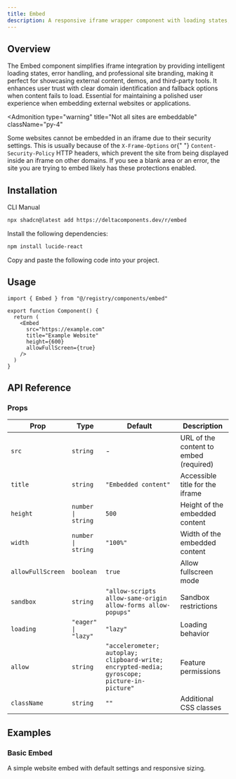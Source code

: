 ```yaml
---
title: Embed
description: A responsive iframe wrapper component with loading states, error handling, and site branding for seamless content embedding.
---
```


<ComponentPreview name="embed-demo" />

## Overview

The Embed component simplifies iframe integration by providing intelligent loading states, error handling, and professional site branding, making it perfect for showcasing external content, demos, and third-party tools. It enhances user trust with clear domain identification and fallback options when content fails to load. Essential for maintaining a polished user experience when embedding external websites or applications.

<Admonition
  type="warning"
  title="Not all sites are embeddable"
  className="py-4"
>
  Some websites cannot be embedded in an iframe due to their security settings.
  This is usually because of the <code>X-Frame-Options</code> or{" "}
  <code>Content-Security-Policy</code> HTTP headers, which prevent the site from
  being displayed inside an iframe on other domains. If you see a blank area or
  an error, the site you are trying to embed likely has these protections
  enabled.
</Admonition>

## Installation

<Tabs defaultValue="cli">

<TabsList>
  <TabsTrigger value="cli">CLI</TabsTrigger>
  <TabsTrigger value="manual">Manual</TabsTrigger>
</TabsList>

<TabsContent value="cli">

```bash
npx shadcn@latest add https://deltacomponents.dev/r/embed
```

</TabsContent>

<TabsContent value="manual">

<Steps>

<Step>Install the following dependencies:</Step>

```bash
npm install lucide-react
```

<Step>Copy and paste the following code into your project.</Step>

<ComponentSource name="embed" />

</Steps>

</TabsContent>

</Tabs>

## Usage

```tsx
import { Embed } from "@/registry/components/embed"

export function Component() {
  return (
    <Embed
      src="https://example.com"
      title="Example Website"
      height={600}
      allowFullScreen={true}
    />
  )
}
```

## API Reference

### Props

<div className="overflow-x-auto">

| Prop              | Type                | Default                                                                                      | Description                            |
| ----------------- | ------------------- | -------------------------------------------------------------------------------------------- | -------------------------------------- |
| `src`             | `string`            | -                                                                                            | URL of the content to embed (required) |
| `title`           | `string`            | `"Embedded content"`                                                                         | Accessible title for the iframe        |
| `height`          | `number \| string`  | `500`                                                                                        | Height of the embedded content         |
| `width`           | `number \| string`  | `"100%"`                                                                                     | Width of the embedded content          |
| `allowFullScreen` | `boolean`           | `true`                                                                                       | Allow fullscreen mode                  |
| `sandbox`         | `string`            | `"allow-scripts allow-same-origin allow-forms allow-popups"`                                 | Sandbox restrictions                   |
| `loading`         | `"eager" \| "lazy"` | `"lazy"`                                                                                     | Loading behavior                       |
| `allow`           | `string`            | `"accelerometer; autoplay; clipboard-write; encrypted-media; gyroscope; picture-in-picture"` | Feature permissions                    |
| `className`       | `string`            | `""`                                                                                         | Additional CSS classes                 |

</div>

## Examples

### Basic Embed

A simple website embed with default settings and responsive sizing.

<ComponentPreview name="embed-demo" />
